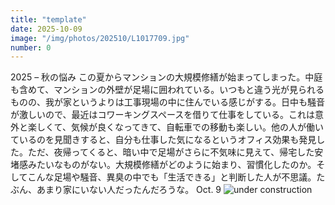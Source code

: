 ```yaml
---
title: "template"
date: 2025-10-09
image: "/img/photos/202510/L1017709.jpg"
number: 0
---
```




<Sheet bkg="#123123" color="#ccc">
  <Title level={1} color="#676767" size="l" titleStyle="rotate-right-bottom">living in under construction</Title>
  <RunningHead>2025 – 秋の悩み</RunningHead>
  <Column
    width="6"
    height="17"
    column="1"
    row="3"
    columnSize="auto"
    columnNumber="3"
    isVertical={true}>
    <Text size="xs">
    この夏からマンションの大規模修繕が始まってしまった。中庭も含めて、マンションの外壁が足場に囲われている。いつもと違う光が見られるものの、我が家というよりは工事現場の中に住んでいる感じがする。日中も騒音が激しいので、最近はコワーキングスペースを借りて仕事をしている。これは意外と楽しくて、気候が良くなってきて、自転車での移動も楽しい。他の人が働いているのを見聞きすると、自分も仕事した気になるというオフィス効果も発見した。ただ、夜帰ってくると、暗い中で足場がさらに不気味に見えて、帰宅した安堵感みたいなものがない。大規模修繕がどのように始まり、習慣化したのか。そしてこんな足場や騒音、異臭の中でも「生活できる」と判断した人が不思議。たぶん、あまり家にいない人だったんだろうな。
    </Text>
    </Column>
  <Nombre position="bottom-right">Oct. 9</Nombre>
  <Image src="/img/photos/202510/L1017709.jpg" alt="under construction" size="full" />
</Sheet>
